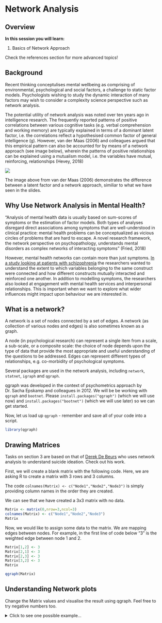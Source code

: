 # Network Analysis

## Overview

**In this session you will learn\:**

1. Basics of Network Approach

Check the references section for more advanced topics!



## Background

Recent thinking conceptulises mental wellbeing as comprising of environmental, psychological and social factors, a challenge to static factor models. Psychologists wishing to study the dynamic interaction of many factors may wish to consider a complexity science perspective such as network analysis.

The potential utility of network analysis was noted over ten years ago in intelligence research. The frequently reported patterns of positive correlations between various cognitive tasks (e.g. verbal comprehension and working memory) are typically explained in terms of a dominant latent factor, i.e. the correlations reflect a hypothesised common factor of general intelligence (g). However, van der Maas (2006) and colleagues argued that this empirical pattern can also be accounted for by means of a network approach (see image below), wherein the patterns of positive relationships can be explained using a mutualism model, i.e. the variables have mutual, reinforcing, relationships (Hevey, 2018)

<img src="images/mutualism.png">

The image above from van der Maas (2006) demonstrates the difference between a latent factor and a network approach, similiar to what we have seen in the slides.

## Why Use Network Analysis in Mental Health?

"Analysis of mental health data is usually based on sum-scores of symptoms or the estimation of factor models. Both types of analyses disregard direct associations among symptoms that are well-understood in clinical practice: mental health problems can be conceptualized as vicious circles of problems that are hard to escape. A novel research framework, the network perspective on psychopathology, understands mental disorders as complex networks of interacting symptoms" (Fried, 2018)

However, mental health networks can contain more than just symptoms. [In a study looking at patients with schizophrenia](https://jamanetwork.com/journals/jamapsychiatry/fullarticle/2671414?casa_token=nGUSw-yIg1YAAAAA%3aXJz4Ehq44lBBE3iDqQhuNSGgJfafMX9lGyiDx9YxHJpVSFVOJo0gkA0NdrEGhY9T-6mvlB17) the researchers wanted to understand the extent to which variables belonging to the same construct were connected and how different constructs mutually interacted and reinforced one another. In addition to modelling symptoms, the researchers also looked at engagement with mental health services and interpersonal relationships. This is important when we want to explore what wider influences might impact upon behaviour we are interested in.

## What is a network?

A network is a set of nodes connected by a set of edges. A network (as collection of various nodes and edges) is also sometimes known as a graph.

A node (in psychological research) can represent a single item from a scale, a sub-scale, or a composite scale: the choice of node depends upon the type of data that provide the most appropriate and useful understanding of the questions to be addressed. Edges can represent different types of relationships, e.g. co-morbidity of psychological symptoms.

Several packages are used in the network analysis, including `network`, `statnet`, `igraph` and `qgraph`.

qgraph was developed in the context of psychometrics approach by Dr. Sacha Epskamp and colleagues in 2012. We will be be working with `qgraph` and `bootnet`. Please `install.packages("qgraph")` (which we will use now) and `install.packages("bootnet")` (which we will use later) so we can get started. 

Now, let us load up `qgraph` - remember and save all of your code into a script.

```r
library(qgraph)
```

## Drawing Matrices

Tasks on section 3 are based on that of [Derek De Beurs](http://www.derekdebeurs.com/about) who uses network analysis to understand suicide ideation. Check out his work.

First, we will create a blank matrix with the following code. Here, we are asking R to create a matrix with 3 rows and 3 columns.

The code `colnames(Matrix) <- c("Node1","Node2","Node3")` is simply providing column names in the order they are created.

We can see that we have created a 3x3 matrix with no data.
```r
Matrix <- matrix(0,nrow=3,ncol=3)
colnames(Matrix) <- c("Node1","Node2","Node3")
Matrix
```

Now, we would like to assign some data to the matrix. We are mapping edges between nodes. For example, in the first line of code below "3" is the weighted edge between node 1 and 2. 

```r
Matrix[1,2] <- 3
Matrix[2,1] <- 3
Matrix[2,3] <- 3
Matrix[3,2] <- 3
Matrix
```

```r
qgraph(Matrix)
```
## Understanding Network plots

Change the Matrix values and visualise the result using qgraph. Feel free to try negative numbers too. 

<details>
<summary>Click to see one possible example...</summary>
```r
Matrix[1,2] <- 3
Matrix[2,1] <- 3
Matrix[2,3] <- -3
Matrix[3,2] <- 3

qgraph(Matrix)
```

## Task

Please run the following code and look at *both* the visualisation of the nodes and the strength plot, what do you think this tells us about node 2?


```r
Matrix[1,2] <- 3
Matrix[2,1] <- 3
Matrix[2,3] <- 3
Matrix[3,2] <- 3

data_frame <- qgraph(Matrix)

centralityPlot(data_frame)
```

